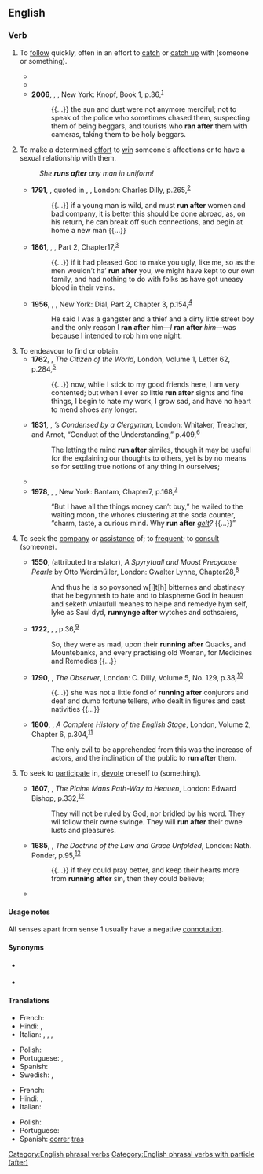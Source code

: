 ==English==

===Verb===
{{en-verb|run<,,ran,run> after}}

# To [[follow]] quickly, often in an effort to [[catch]] or [[catch up]] with (someone or something).
#: {{ux|en|That dog will get hurt if he continues to '''run after''' cars.}}
#* {{RQ:Shakespeare Coriolanus|I|3|text=I saw him '''run after''' a gilded butterfly: and when he caught it, he let it go again;}}
#* {{RQ:Dickens Hard Times|1|5|text=‘Why are you tearing about the streets,’ said Mr. Gradgrind, ‘in this improper manner?’<br>‘I was—I was '''run after''', sir,’ the girl panted, ‘and I wanted to get away.’}}
#* '''2006''', {{w|Ngũgĩ wa Thiong'o}}, ''{{w|Wizard of the Crow}}'', New York: Knopf, Book 1, p.{{nbsp}}36,<sup>[https://books.google.ca/books?id=k5snFSTVhOsC&printsec=frontcover#v=onepage&q&f=false]</sup>
#*: {{...}} the sun and dust were not anymore merciful; not to speak of the police who sometimes chased them, suspecting them of being beggars, and tourists who '''ran after''' them with cameras, taking them to be holy beggars.
# To make a determined [[effort]] to [[win]] someone's affections or to have a sexual relationship with them.
#: ''She '''runs after''' any man in uniform!''
#* '''1791''', {{w|Samuel Johnson}}, quoted in {{w|James Boswell}}, ''{{w|The Life of Samuel Johnson}}'', London: Charles Dilly, p.{{nbsp}}265,<sup>[http://name.umdl.umich.edu/004839390.0001.002]</sup>
#*: {{...}} if a young man is wild, and must '''run after''' women and bad company, it is better this should be done abroad, as, on his return, he can break off such connections, and begin at home a new man {{...}}
#* '''1861''', {{w|George Eliot}}, ''{{w|Silas Marner}}'', Part 2, Chapter{{nbsp}}17,<sup>[http://www.gutenberg.org/files/550/550-h/550-h.htm]</sup>
#*: {{...}} if it had pleased God to make you ugly, like me, so as the men wouldn’t ha’ '''run after''' you, we might have kept to our own family, and had nothing to do with folks as have got uneasy blood in their veins.
#* '''1956''', {{w|James Baldwin}}, ''{{w|Giovanni's Room|Giovanni’s Room}}'', New York: Dial, Part 2, Chapter 3, p.{{nbsp}}154,<sup>[https://archive.org/details/giovannisroomnov00bald]</sup>
#*: He said I was a gangster and a thief and a dirty little street boy and the only reason I '''ran after''' him—''I'' '''ran after''' ''him''—was because I intended to rob him one night.
# To endeavour to find or obtain.
#* '''1762''', {{w|Oliver Goldsmith}}, ''The Citizen of the World'', London, Volume 1, Letter 62, p.{{nbsp}}284,<sup>[http://name.umdl.umich.edu/004897171.0001.001]</sup>
#*: {{...}} now, while I stick to my good friends here, I am very contented; but when I ever so little '''run after''' sights and fine things, I begin to hate my work, I grow sad, and have no heart to mend shoes any longer.
#* '''1831''', {{w|Abraham John Valpy}}, ''{{w|John Locke|Locke}}’s {{w|An Essay Concerning Human Understanding|Essay on the Human Understanding}} Condensed by a Clergyman'', London: Whitaker, Treacher, and Arnot, “Conduct of the Understanding,” p.{{nbsp}}409,<sup>[https://archive.org/stream/lockesessayonhu00lockgoog]</sup>
#*: The letting the mind '''run after''' similes, though it may be useful for the explaining our thoughts to others, yet is by no means so for settling true notions of any thing in ourselves;
#* {{RQ:Trollope The Way|chapter=40|passage=By-the-bye, Montague, if you’d like to come to the dinner, I’ve got a ticket I can let you have. You know how they’re '''run after'''.}}
#* '''1978''', {{w|Andrew Holleran}}, ''{{w|Dancer from the Dance}}'', New York: Bantam, Chapter{{nbsp}}7, p.{{nbsp}}168,<sup>[https://openlibrary.org/books/OL24204596M/The_dancer_from_the_dance]</sup>
#*: “But I have all the things money can’t buy,” he wailed to the waiting moon, the whores clustering at the soda counter, “charm, taste, a curious mind. Why '''run after''' ''[[gelt#Etymology_4|gelt]]?'' {{...}}”
# {{lb|en|obsolete}} To seek the [[company]] or [[assistance]] of; to [[frequent]]; to [[consult]] (someone).
#* '''1550''', {{w|Miles Coverdale}} (attributed translator), ''A Spyrytuall and Moost Precyouse Pearle'' by Otto Werdmüller, London: Gwalter Lynne, Chapter{{nbsp}}28,<sup>[http://name.umdl.umich.edu/A14946.0001.001]</sup>
#*: And thus he is so poysoned w[i]t[h] bitternes and obstinacy that he begynneth to hate and to blaspheme God in heauen and seketh vnlaufull meanes to helpe and remedye hym self, lyke as Saul dyd, '''runnynge after''' wytches and sothsaiers,
#* '''1722''', {{w|Daniel Defoe}}, ''{{w|A Journal of the Plague Year}}'', p.{{nbsp}}36,<sup>[https://archive.org/details/ldpd_11537650_000]</sup>
#*: So, they were as mad, upon their '''running after''' Quacks, and Mountebanks, and every practising old Woman, for Medicines and Remedies {{...}}
#* '''1790''', {{w|Richard Cumberland (dramatist)|Richard Cumberland}}, ''The Observer'', London: C. Dilly, Volume 5, No. 129, p.{{nbsp}}38,<sup>[http://name.umdl.umich.edu/004877346.0001.005]</sup>
#*: {{...}} she was not a little fond of '''running after''' conjurors and deaf and dumb fortune tellers, who dealt in figures and cast nativities {{...}}
#* '''1800''', {{w|Charles Dibdin}}, ''A Complete History of the English Stage'', London, Volume 2, Chapter 6, p.{{nbsp}}304,<sup>[http://name.umdl.umich.edu/004892642.0001.002]</sup>
#*: The only evil to be apprehended from this was the increase of actors, and the inclination of the public to '''run after''' them.
# {{lb|en|obsolete}} To seek to [[participate]] in, [[devote]] oneself to (something).
#* '''1607''', {{w|Arthur Dent (Puritan)|Arthur Dent}}, ''The Plaine Mans Path-Way to Heauen'', London: Edward Bishop, p.{{nbsp}}332,<sup>[http://name.umdl.umich.edu/A20202.0001.001]</sup>
#*: They will not be ruled by God, nor bridled by his word. They wil follow their owne swinge. They will '''run after''' their owne lusts and pleasures.
#* '''1685''', {{w|John Bunyan}}, ''The Doctrine of the Law and Grace Unfolded'', London: Nath. Ponder, p.{{nbsp}}95,<sup>[http://name.umdl.umich.edu/A30141.0001.001]</sup>
#*: {{...}}  if they could pray better, and keep their hearts more from '''running after''' sin, then they could believe;
#* {{RQ:Locke Education|page=257|url=http://name.umdl.umich.edu/A48896.0001.001|text=Their Thoughts '''run after''' Play and Pleasure; wherein, they take it as a lessening, to be controul’d;}}

====Usage notes====
All senses apart from sense 1 usually have a negative [[connotation]].

====Synonyms====
* {{sense|all senses}} {{l|en|pursue}}
* {{sense|follow quickly; try to win someone's affection}} {{l|en|chase}}

====Translations====
{{trans-top|follow quickly}}
* French: {{t+|fr|courir après}}
* Hindi: {{t|hi|पीछे भागना}}, {{t|hi|पीछे दौड़ना}}
* Italian: {{t+|it|rincorrere}}, {{t+|it|cacciare}}, {{t+|it|inseguire}}, {{t|it|correre dietro}}
{{trans-mid}}
* Polish: {{t+|pl|biegać|impf}}
* Portuguese: {{t|pt|correr atrás}}, {{t+|pt|perseguir}}
* Spanish: {{t+|es|perseguir}}
* Swedish: {{t+|sv|jaga}}, {{t|sv|jaga efter}}
{{trans-bottom}}

{{trans-top|try to win someone's affections}}
* French: {{t+|fr|courir après}}
* Hindi: {{t|hi|पीछे भागना}}, {{t|hi|पीछे दौड़ना}}
* Italian: {{t|it|andare dietro}}
{{trans-mid}}
* Polish: {{t+|pl|biegać|impf}}
* Portuguese: {{t|pt|correr atrás}}
* Spanish: [[correr]] [[tras]]
{{trans-bottom}}

[[Category:English phrasal verbs]]
[[Category:English phrasal verbs with particle (after)]]